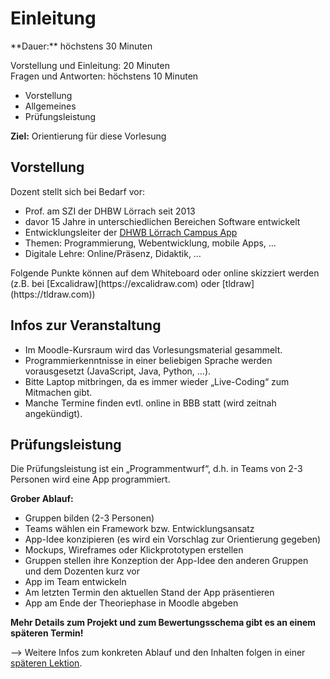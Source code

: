 
# Einleitung

<Callout>
  **Dauer:** höchstens 30 Minuten

  Vorstellung und Einleitung: 20 Minuten \
  Fragen und Antworten: höchstens 10 Minuten

  - Vorstellung
  - Allgemeines
  - Prüfungsleistung

  **Ziel:** Orientierung für diese Vorlesung
</Callout>


## Vorstellung

Dozent stellt sich bei Bedarf vor: 

- Prof. am SZI der DHBW Lörrach seit 2013
- davor 15 Jahre in unterschiedlichen Bereichen Software entwickelt
- Entwicklungsleiter der [DHWB Lörrach Campus App](https://dhbw-loerrach.de/campus-app)
- Themen: Programmierung, Webentwicklung, mobile Apps, …
- Digitale Lehre: Online/Präsenz, Didaktik, …


<Callout type="warning">
Folgende Punkte können auf dem Whiteboard oder online skizziert werden (z.B. bei [Excalidraw](https://excalidraw.com) oder [tldraw](https://tldraw.com))
</Callout>

## Infos zur Veranstaltung

- Im Moodle-Kursraum wird das Vorlesungsmaterial gesammelt.
- Programmierkenntnisse in einer beliebigen Sprache werden vorausgesetzt (JavaScript, Java, Python, …). 
- Bitte Laptop mitbringen, da es immer wieder „Live-Coding“ zum Mitmachen gibt. 
- Manche Termine finden evtl. online in BBB statt (wird zeitnah angekündigt).

## Prüfungsleistung
Die Prüfungsleistung ist ein „Programmentwurf“, d.h. in 
Teams von 2-3 Personen wird eine App programmiert.

**Grober Ablauf:**

- Gruppen bilden (2-3 Personen)
- Teams wählen ein Framework bzw. Entwicklungsansatz
- App-Idee konzipieren (es wird ein Vorschlag zur Orientierung gegeben)
- Mockups, Wireframes oder Klickprototypen erstellen
- Gruppen stellen ihre Konzeption der App-Idee den anderen Gruppen und dem Dozenten kurz vor
- App im Team entwickeln
- Am letzten Termin den aktuellen Stand der App präsentieren
- App am Ende der Theoriephase in Moodle abgeben

**Mehr Details zum Projekt und zum Bewertungsschema gibt es an einem späteren Termin!**
        
&xrarr; Weitere Infos zum konkreten Ablauf und den Inhalten folgen in einer [späteren Lektion](/mobile/01-intro/ablauf).